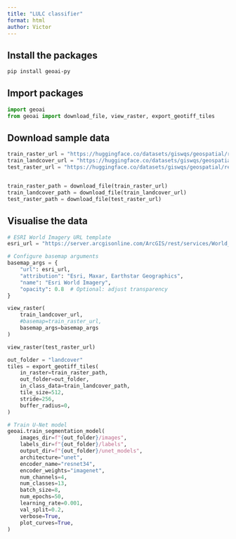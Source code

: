 ```yaml
---
title: "LULC classifier"
format: html
author: Victor
---
```


## Install the packages

```bash
pip install geoai-py
```

## Import packages

```python
import geoai
from geoai import download_file, view_raster, export_geotiff_tiles
```

## Download sample data

```python
train_raster_url = "https://huggingface.co/datasets/giswqs/geospatial/resolve/main/m_3807511_ne_18_060_20181104.tif"
train_landcover_url = "https://huggingface.co/datasets/giswqs/geospatial/resolve/main/m_3807511_ne_18_060_20181104_landcover.tif"
test_raster_url = "https://huggingface.co/datasets/giswqs/geospatial/resolve/main/m_3807511_se_18_060_20181104.tif"


train_raster_path = download_file(train_raster_url)
train_landcover_path = download_file(train_landcover_url)
test_raster_path = download_file(test_raster_url)
```


## Visualise the data

```python

# ESRI World Imagery URL template
esri_url = "https://server.arcgisonline.com/ArcGIS/rest/services/World_Imagery/MapServer/tile/{z}/{y}/{x}"

# Configure basemap arguments
basemap_args = {
    "url": esri_url,
    "attribution": "Esri, Maxar, Earthstar Geographics",
    "name": "Esri World Imagery",
    "opacity": 0.8  # Optional: adjust transparency
}

view_raster(
    train_landcover_url, 
    #basemap=train_raster_url,
    basemap_args=basemap_args
)

view_raster(test_raster_url)
```


```python
out_folder = "landcover"
tiles = export_geotiff_tiles(
    in_raster=train_raster_path,
    out_folder=out_folder,
    in_class_data=train_landcover_path,
    tile_size=512,
    stride=256,
    buffer_radius=0,
)
```

```python
# Train U-Net model
geoai.train_segmentation_model(
    images_dir=f"{out_folder}/images",
    labels_dir=f"{out_folder}/labels",
    output_dir=f"{out_folder}/unet_models",
    architecture="unet",
    encoder_name="resnet34",
    encoder_weights="imagenet",
    num_channels=4,
    num_classes=13,
    batch_size=8,
    num_epochs=50,
    learning_rate=0.001,
    val_split=0.2,
    verbose=True,
    plot_curves=True,
)
```
